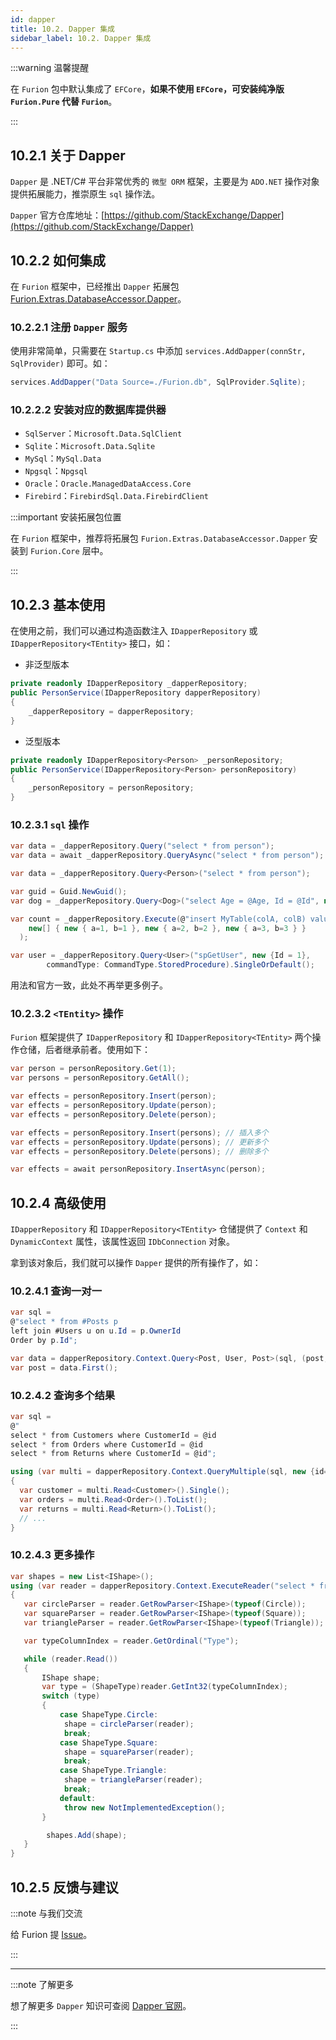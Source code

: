 ```yaml
---
id: dapper
title: 10.2. Dapper 集成
sidebar_label: 10.2. Dapper 集成
---
```


:::warning 温馨提醒

在 `Furion` 包中默认集成了 `EFCore`，**如果不使用 `EFCore`，可安装纯净版 `Furion.Pure` 代替 `Furion`**。

:::

## 10.2.1 关于 Dapper

`Dapper` 是 .NET/C# 平台非常优秀的 `微型 ORM` 框架，主要是为 `ADO.NET` 操作对象提供拓展能力，推崇原生 `sql` 操作法。

`Dapper` 官方仓库地址：[https://github.com/StackExchange/Dapper](https://github.com/StackExchange/Dapper)

## 10.2.2 如何集成

在 `Furion` 框架中，已经推出 `Dapper` 拓展包 [Furion.Extras.DatabaseAccessor.Dapper](https://www.nuget.org/packages/Furion.Extras.DatabaseAccessor.Dapper)。

### 10.2.2.1 注册 `Dapper` 服务

使用非常简单，只需要在 `Startup.cs` 中添加 `services.AddDapper(connStr, SqlProvider)` 即可。如：

```cs
services.AddDapper("Data Source=./Furion.db", SqlProvider.Sqlite);
```

### 10.2.2.2 安装对应的数据库提供器

- `SqlServer`：`Microsoft.Data.SqlClient`
- `Sqlite`：`Microsoft.Data.Sqlite`
- `MySql`：`MySql.Data`
- `Npgsql`：`Npgsql`
- `Oracle`：`Oracle.ManagedDataAccess.Core`
- `Firebird`：`FirebirdSql.Data.FirebirdClient`

:::important 安装拓展包位置

在 `Furion` 框架中，推荐将拓展包 `Furion.Extras.DatabaseAccessor.Dapper` 安装到 `Furion.Core` 层中。

:::

## 10.2.3 基本使用

在使用之前，我们可以通过构造函数注入 `IDapperRepository` 或 `IDapperRepository<TEntity>` 接口，如：

- 非泛型版本

```cs
private readonly IDapperRepository _dapperRepository;
public PersonService(IDapperRepository dapperRepository)
{
    _dapperRepository = dapperRepository;
}
```

- 泛型版本

```cs
private readonly IDapperRepository<Person> _personRepository;
public PersonService(IDapperRepository<Person> personRepository)
{
    _personRepository = personRepository;
}
```

### 10.2.3.1 `sql` 操作

```cs
var data = _dapperRepository.Query("select * from person");
var data = await _dapperRepository.QueryAsync("select * from person");

var data = _dapperRepository.Query<Person>("select * from person");

var guid = Guid.NewGuid();
var dog = _dapperRepository.Query<Dog>("select Age = @Age, Id = @Id", new { Age = (int?)null, Id = guid });
```

```cs
var count = _dapperRepository.Execute(@"insert MyTable(colA, colB) values (@a, @b)",
    new[] { new { a=1, b=1 }, new { a=2, b=2 }, new { a=3, b=3 } }
  );

var user = _dapperRepository.Query<User>("spGetUser", new {Id = 1},
        commandType: CommandType.StoredProcedure).SingleOrDefault();
```

用法和官方一致，此处不再举更多例子。

### 10.2.3.2 `<TEntity>` 操作

`Furion` 框架提供了 `IDapperRepository` 和 `IDapperRepository<TEntity>` 两个操作仓储，后者继承前者。使用如下：

```cs
var person = personRepository.Get(1);
var persons = personRepository.GetAll();

var effects = personRepository.Insert(person);
var effects = personRepository.Update(person);
var effects = personRepository.Delete(person);

var effects = personRepository.Insert(persons); // 插入多个
var effects = personRepository.Update(persons); // 更新多个
var effects = personRepository.Delete(persons); // 删除多个

var effects = await personRepository.InsertAsync(person);
```

## 10.2.4 高级使用

`IDapperRepository` 和 `IDapperRepository<TEntity>` 仓储提供了 `Context` 和 `DynamicContext` 属性，该属性返回 `IDbConnection` 对象。

拿到该对象后，我们就可以操作 `Dapper` 提供的所有操作了，如：

### 10.2.4.1 查询一对一

```cs
var sql =
@"select * from #Posts p
left join #Users u on u.Id = p.OwnerId
Order by p.Id";

var data = dapperRepository.Context.Query<Post, User, Post>(sql, (post, user) => { post.Owner = user; return post;});
var post = data.First();
```

### 10.2.4.2 查询多个结果

```cs
var sql =
@"
select * from Customers where CustomerId = @id
select * from Orders where CustomerId = @id
select * from Returns where CustomerId = @id";

using (var multi = dapperRepository.Context.QueryMultiple(sql, new {id=selectedId}))
{
  var customer = multi.Read<Customer>().Single();
  var orders = multi.Read<Order>().ToList();
  var returns = multi.Read<Return>().ToList();
  // ...
}
```

### 10.2.4.3 更多操作

```cs
var shapes = new List<IShape>();
using (var reader = dapperRepository.Context.ExecuteReader("select * from Shapes"))
{
   var circleParser = reader.GetRowParser<IShape>(typeof(Circle));
   var squareParser = reader.GetRowParser<IShape>(typeof(Square));
   var triangleParser = reader.GetRowParser<IShape>(typeof(Triangle));

   var typeColumnIndex = reader.GetOrdinal("Type");

   while (reader.Read())
   {
       IShape shape;
       var type = (ShapeType)reader.GetInt32(typeColumnIndex);
       switch (type)
       {
           case ShapeType.Circle:
           	shape = circleParser(reader);
           	break;
           case ShapeType.Square:
           	shape = squareParser(reader);
           	break;
           case ShapeType.Triangle:
           	shape = triangleParser(reader);
           	break;
           default:
           	throw new NotImplementedException();
       }

     	shapes.Add(shape);
   }
}
```

## 10.2.5 反馈与建议

:::note 与我们交流

给 Furion 提 [Issue](https://gitee.com/dotnetchina/Furion/issues/new?issue)。

:::

---

:::note 了解更多

想了解更多 `Dapper` 知识可查阅 [Dapper 官网](https://github.com/StackExchange/Dapper)。

:::

